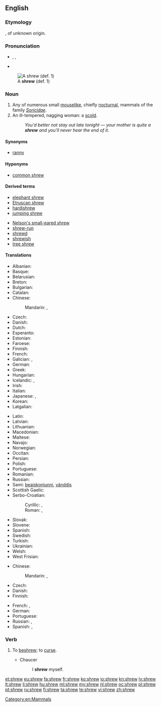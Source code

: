 ==English==

===Etymology===
{{etyl|ang|en}} {{term/t|ang|scrēawa}}, of unknown origin.

===Pronunciation===
* {{enPR|shro͞o}}, {{IPA|/ʃɹuː/}}, {{X-SAMPA|/Sr\u:/}}
* {{rhymes|uː}}

{{wikipedia}}
[[File:southern short-tailed shrew.jpg|thumb|A '''shrew''' (def. 1)]]

===Noun===
{{en-noun}}

# Any of numerous small [[mouselike]], chiefly [[nocturnal]], mammals of the family ''[[Soricidae]]''.
# An ill-tempered, nagging woman: a [[scold]].
#: ''You'd better not stay out late tonight &mdash; your mother is quite a '''shrew''' and you'll never hear the end of it.''

====Synonyms====
* {{sense|mouselike mammal}} [[ranny]] {{qualifier|obsolete}}

====Hyponyms====
* {{sense|mouselike mammal}} [[common shrew]]

====Derived terms====
{{rel-top|terms derived from ''shrew (noun)''}}
* [[elephant shrew]]
* [[Etruscan shrew]]
* [[hardishrew]]
* [[jumping shrew]]
{{rel-mid}}
* [[Nelson's small-eared shrew]]
* [[shrew-run]]
* [[shrewd]]
* [[shrewish]]
* [[tree shrew]]
{{rel-bottom}}

====Translations====
{{trans-top|mouselike animal}}
* Albanian: {{t-|sq|hundëgjati xhuxh|?}}
* Basque: {{t-|eu|satitsu}}
* Belarusian: {{t-|be|буразубка|f|tr=burazúbka}}
* Breton: {{t-|br|minoc'h korrik}}
* Bulgarian: {{t-|bg|земеровка|f|tr=zemeróvka}}
* Catalan: {{t-|ca|musaranya|f}}
* Chinese:
*: Mandarin: {{t|cmn|鼩鼱|tr=qújīng|sc=Hani}}, {{t|cmn|尖鼠|tr=jiānshǔ|sc=Hani}}
* Czech: {{t-|cs|rejsek|m}}
* Danish: {{t-|da|spidsmus|c}}
* Dutch: {{t+|nl|spitsmuis|f}}
* Esperanto: {{t-|eo|soriko}}
* Estonian: {{t-|et|karihiir}}
* Faroese: {{t-|fo|trantmús|f}}
* Finnish: {{t+|fi|päästäinen}}
* French: {{t+|fr|musaraigne|f}}
* Galician: {{t-|gl|musaraño|m}}, {{t-|gl|musgaño|m}}
* German: {{t-|de|Spitzmaus|f}}
* Greek: {{t-|el|νανομυγαλίδα|tr=nanomigalída}}
* Hungarian: {{t+|hu|cickány}}
* Icelandic: {{t-|is|snjáldurmús|f}}, {{t-|is|snjáldra|f}}
* Irish: {{t-|ga|dallóg fhraoigh|f}}
* Italian: {{t-|it|toporagno|m}}
* Japanese: {{t-|ja|トガリネズミ|tr=togari-nezumi}}, {{t-|ja|尖鼠|sc=Jpan|tr=togari-nezumi}}
* Korean: {{t-|ko|뒤쥐|tr=dwijwi|sc=Hang}}
* Latgalian: {{tø|ltg|ciersleits}}
{{trans-mid}}
* Latin: {{t-|la|sorex|m}}
* Latvian: {{t+|lv|cirslis|m}}
* Lithuanian: {{t+|lt|kirstukas|?}}
* Macedonian: {{t-|mk|ровка|f|tr=róvka}}
* Maltese: {{t-|mt|ġurdiem ta' geddumu twil|m}}
* Navajo: {{tø|nv|naʼatsʼǫǫsí binááʼ áłtsʼíísígíí}}
* Norwegian: {{t-|no|spissmus|c}}
* Occitan: {{t+|oc|musaranha|f}}
* Persian: {{t-|fa|موش شبگرد|tr=muše šabgard}}
* Polish: {{t-|pl|ryjówka|f}}
* Portuguese: {{t+|pt|musaranho|m}}
* Romanian: {{t-|ro|chițcan|m}}
* Russian: {{t+|ru|землеройка|f|tr=zemlerójka}}
* Sami: [[beaiskonjunni]], [[vánddis]]
* Scottish Gaelic: {{t-|gd|dallag-an-fhraoich|f}}
* Serbo-Croatian:
*: Cyrillic: {{t-|sh|ровчица|f|sc=Cyrl}}, {{t-|sh|ровка|f}}
*: Roman: {{t-|sh|rovčica|f|sc=Latn}}, {{t-|sh|rovka|f}}
* Slovak: {{t|sk|piskor|m}}
* Slovene: {{t+|sl|rovka|f}}
* Spanish: {{t-|es|musaraña|f}}
* Swedish: {{t-|sv|näbbmus|c}}
* Turkish: {{t-|tr|kir faresi}}
* Ukrainian: {{t-|uk|землерийка|f|tr=zemlerýjka}}
* Welsh: {{t-|cy|llyg|f}}
* West Frisian: {{t-|fy|pipermûs|f}}
{{trans-bottom}}

{{trans-top|woman}}
* Chinese:
*: Mandarin: {{t|cmn|潑婦|sc=Hani}}, {{t|cmn|泼妇|tr=pōfù|sc=Hani}}
* Czech: {{t-|cs|rachomejtle}}
* Danish: {{t-|da|rappenskralde|c}}
* Finnish: {{t+|fi|äkäpussi}}
{{trans-mid}}
* French: {{t+|fr|furie|f}}, {{t+|fr|mégère|f}}
* German: {{t-|de|Megäre|f}}
* Portuguese: {{t-|pt|megera|f}}
* Russian: {{t+|ru|мегера|f|tr=megéra|sc=Cyrl}}, {{t+|ru|ведьма|f|tr=véd’ma}}
* Spanish: {{t-|es|arpía|f}}, {{t+|es|bruja|f}}
{{trans-bottom}}

===Verb===
{{en-verb}}

# {{context|obsolete|transitive|lang=en}} To [[beshrew]]; to [[curse]].
#* Chaucer
#*: I '''shrew''' myself.

[[Category:en:Mammals]]

[[et:shrew]]
[[eu:shrew]]
[[fa:shrew]]
[[fr:shrew]]
[[ko:shrew]]
[[io:shrew]]
[[kn:shrew]]
[[lv:shrew]]
[[lt:shrew]]
[[li:shrew]]
[[hu:shrew]]
[[ml:shrew]]
[[my:shrew]]
[[nl:shrew]]
[[oc:shrew]]
[[pl:shrew]]
[[pt:shrew]]
[[ru:shrew]]
[[fi:shrew]]
[[ta:shrew]]
[[te:shrew]]
[[vi:shrew]]
[[zh:shrew]]